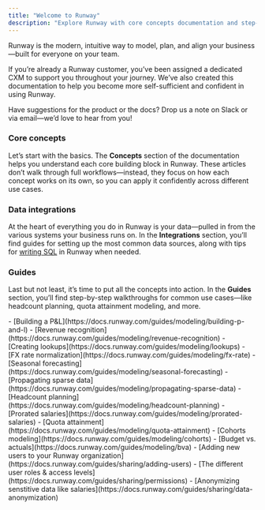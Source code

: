 ```yaml
---
title: "Welcome to Runway"
description: "Explore Runway with core concepts documentation and step-by-step guides."
---
```


Runway is the modern, intuitive way to model, plan, and align your business—built for everyone on your team.

If you’re already a Runway customer, you’ve been assigned a dedicated CXM to support you throughout your journey. We’ve also created this documentation to help you become more self-sufficient and confident in using Runway.

Have suggestions for the product or the docs? Drop us a note on Slack or via email—we’d love to hear from you\!

### Core concepts

Let’s start with the basics. The **Concepts** section of the documentation helps you understand each core building block in Runway. These articles don’t walk through full workflows—instead, they focus on how each concept works on its own, so you can apply it confidently across different use cases.

<CardGroup cols={3}>
  <Card title="Drivers" icon="chart-mixed-up-circle-dollar" href="https://docs.runway.com/concepts/drivers">
    
  </Card>
  <Card title="Dimensions" icon="list-ul" href="https://docs.runway.com/concepts/dimensions">
    
  </Card>
  <Card title="Databases" icon="database" href="https://docs.runway.com/concepts/databases">
    
  </Card>
  <Card title="Models" icon="table" href="https://docs.runway.com/concepts/models">
    
  </Card>
  <Card title="Pages" icon="page" href="https://docs.runway.com/concepts/pages">
    
  </Card>
  <Card title="Formulas" icon="function" href="https://docs.runway.com/concepts/formulas">
    
  </Card>
  <Card title="Scenarios" icon="code-branch" href="https://docs.runway.com/concepts/scenarios">
    
  </Card>
  <Card title="Plans" icon="timeline-arrow" href="https://docs.runway.com/concepts/plans">
    
  </Card>
  <Card title="Sidebar" icon="sidebar" href="https://docs.runway.com/concepts/sidebar">
    
  </Card>
</CardGroup>

### Data integrations

At the heart of everything you do in Runway is your data—pulled in from the various systems your business runs on. In the **Integrations** section, you’ll find guides for setting up the most common data sources, along with tips for [writing SQL](https://docs.runway.com/integrations/writing-sql) in Runway when needed.

<CardGroup cols={4}>
  <Card title="Accounting" icon="receipt" href="https://docs.runway.com/integrations/accounting">
    
  </Card>
  <Card title="HRIS" icon="people-group" href="https://docs.runway.com/integrations/hris">
    
  </Card>
  <Card title="Revenue" icon="dollar-sign" href="https://docs.runway.com/integrations/revenue">
    
  </Card>
  <Card title="Data storage" icon="server" href="https://docs.runway.com/integrations/data-storage">
    
  </Card>
</CardGroup>

### Guides

Last but not least, it’s time to put all the concepts into action. In the **Guides** section, you’ll find step-by-step walkthroughs for common use cases—like headcount planning, quota attainment modeling, and more.

<Accordion title="Modeling guides">
  - [Building a P&L](https://docs.runway.com/guides/modeling/building-p-and-l)
  - [Revenue recognition](https://docs.runway.com/guides/modeling/revenue-recognition)
  - [Creating lookups](https://docs.runway.com/guides/modeling/lookups)
  - [FX rate normalization](https://docs.runway.com/guides/modeling/fx-rate)
  - [Seasonal forecasting](https://docs.runway.com/guides/modeling/seasonal-forecasting)
  - [Propagating sparse data](https://docs.runway.com/guides/modeling/propagating-sparse-data)
  - [Headcount planning](https://docs.runway.com/guides/modeling/headcount-planning)
  - [Prorated salaries](https://docs.runway.com/guides/modeling/prorated-salaries)
  - [Quota attainment](https://docs.runway.com/guides/modeling/quota-attainment)
  - [Cohorts modeling](https://docs.runway.com/guides/modeling/cohorts)
  - [Budget vs. actuals](https://docs.runway.com/guides/modeling/bva)
</Accordion>

<Accordion title="Sharing guides">
  - [Adding new users to your Runway organization](https://docs.runway.com/guides/sharing/adding-users)
  - [The different user roles & access levels](https://docs.runway.com/guides/sharing/permissions)
  - [Anonymizing senstitive data like salaries](https://docs.runway.com/guides/sharing/data-anonymization)
</Accordion>